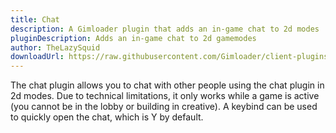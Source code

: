 ```yaml
---
title: Chat
description: A Gimloader plugin that adds an in-game chat to 2d modes
pluginDescription: Adds an in-game chat to 2d gamemodes
author: TheLazySquid
downloadUrl: https://raw.githubusercontent.com/Gimloader/client-plugins/main/build/plugins/Chat.js
---
```



The chat plugin allows you to chat with other people using the chat plugin in 2d modes. Due to technical limitations, it only works while a game is active (you cannot be in the lobby or building in creative). A keybind can be used to quickly open the chat, which is Y by default.

<ButtonInstall client:only="svelte" name="Chat" url="https://raw.githubusercontent.com/Gimloader/client-plugins/main/build/plugins/Chat.js" />